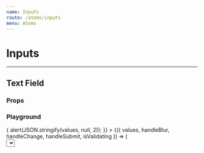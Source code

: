 ```yaml
---
name: Inputs
route: /atoms/inputs
menu: Atoms
---
```







# Inputs

---

## Text Field

### Props

<Props of={TextField} />

### Playground

<Playground>
  <div className='metro custom-pg'>
    <ThemeContext.Provider theme={theme}>
      <Formik
        initialValues={{
          text: '',
          email: '',
          phone: '',
          select: '',
        }}
        validationSchema={Schema}
        onSubmit={(values) => {
          alert(JSON.stringify(values, null, 2));
        }}
      >
        {({
          values,
          handleBlur,
          handleChange,
          handleSubmit,
          isValidating
        }) => (
          <Form onSubmit={handleSubmit}>
            <Field
              id='text-field'
              label='Plain text'
              name='text'
              type='text'
              placeholder='Enter some characters'
              component={TextField}
            />
            <Field
              id='email-field'
              label='Email'
              name='email'
              type='email'
              placeholder='Enter your email'
              component={TextField}
            />
            <Field
              id='phone-email'
              label='Phone'
              name='phone'
              type='phone'
              placeholder='Enter your phone'
              component={TextField}
            />
            <Select
              id='select-field'
              name='select'
              value={values.select}
              options={options}
              onChange={handleChange}
              onBlur={handleBlur}
            />
            <button type='submit' onClick={() => console.log(isValidating, values)}>Submit</button>
          </Form>
        )}
      </Formik>
    </ThemeContext.Provider>
  </div>
</Playground>